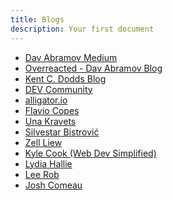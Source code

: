 ```yaml
---
title: Blogs
description: Your first document
---
```


- [Dav Abramov Medium](https://medium.com/@dan_abramov)
- [Overreacted - Dav Abramov Blog](https://overreacted.io/)
- [Kent C. Dodds Blog](https://kentcdodds.com/blog)
- [DEV Community](https://dev.to/)
- [alligator.io](https://alligator.io/)
- [Flavio Copes](https://flaviocopes.com/)
- [Una Kravets](https://una.im/)
- [Silvestar Bistrović](https://www.silvestar.codes/articles/)
- [Zell Liew](https://zellwk.com/blog/)
- [Kyle Cook (Web Dev Simplified)](https://blog.webdevsimplified.com/)
- [Lydia Hallie](https://www.lydiahallie.io/)
- [Lee Rob](https://leerob.io/blog)
- [Josh Comeau](https://www.joshwcomeau.com/)
